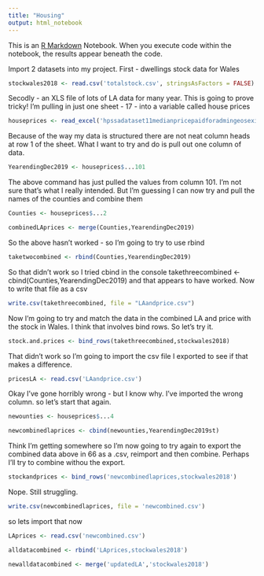 ```yaml
---
title: "Housing"
output: html_notebook
---
```


This is an [R Markdown](http://rmarkdown.rstudio.com) Notebook. When you execute code within the notebook, the results appear beneath the code. 

Import 2 datasets into my project.
First - dwellings stock data for Wales

```r
stockwales2018 <- read.csv('totalstock.csv', stringsAsFactors = FALSE)
```

Secodly - an XLS file of lots of LA data for many year. This is going to prove tricky! I'm pulling in just one sheet - 17 - into a variable called house prices

```r
houseprices <- read_excel('hpssadataset11medianpricepaidforadmingeosexisting.xls', 17)
```

Because of the way my data is structured there are not neat column heads at row 1 of the sheet. What I want to try and do is pull out one column of data.

```r
YearendingDec2019 <- houseprices$...101
```

The above command has just pulled the values from column 101. I'm not sure that's what I really intended. But I'm guessing I can now try and pull the names of the counties and combine them

```r
Counties <- houseprices$...2
```

```r
combinedLAprices <- merge(Counties,YearendingDec2019)
```

So the above hasn't worked - so I'm going to try to use rbind

```r
taketwocombined <- rbind(Counties,YearendingDec2019)
```

So that didn't work so I tried cbind in the console takethreecombined <- cbind(Counties,YearendingDec2019) and that appears to have worked. Now to write that file as a csv

```r
write.csv(takethreecombined, file = "LAandprice.csv")
```
Now I'm going to try and match the data in the combined LA and price with the stock in Wales. I think that involves bind rows. So let's try it.

```r
stock.and.prices <- bind_rows(takethreecombined,stockwales2018)
```
That didn't work so I'm going to import the csv file I exported to see if that makes a difference.

```r
pricesLA <- read.csv('LAandprice.csv')
```

Okay I've gone horribly wrong - but I know why. I've imported the wrong column. so let's start that again.

```r
newounties <- houseprices$...4
```

```r
newcombinedlaprices <- cbind(newounties,YearendingDec2019st)
```


Think I'm getting somewhere so I'm now going to try again to export the combined data above in 66 as a .csv, reimport and then combine. Perhaps I'll try to combine withou the export.

```r
stockandprices <- bind_rows('newcombinedlaprices,stockwales2018')
```
Nope. Still struggling.

```r
write.csv(newcombinedlaprices, file = 'newcombined.csv')
```

so lets import that now

```r
LAprices <- read.csv('newcombined.csv')
```


```r
alldatacombined <- rbind('LAprices,stockwales2018')
```
```r
newalldatacombined <- merge('updatedLA','stockwales2018')
```

